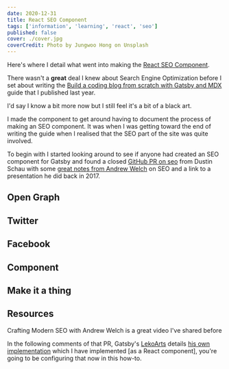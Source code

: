 ```yaml
---
date: 2020-12-31
title: React SEO Component
tags: ['information', 'learning', 'react', 'seo']
published: false
cover: ./cover.jpg
coverCredit: Photo by Jungwoo Hong on Unsplash
---
```


Here's where I detail what went into making the [React SEO Component].

There wasn't a **great** deal I knew about Search Engine Optimization
before I set about writing the [Build a coding blog from scratch with
Gatsby and MDX] guide that I published last year.

I'd say I know a bit more now but I still feel it's a bit of a black
art.

I made the component to get around having to document the process of
making an SEO component. It was when I was getting toward the end of
writing the guide when I realised that the SEO part of the site was
quite involved.

To begin with I started looking around to see if anyone had created an
SEO component for Gatsby and found a closed [GitHub PR on seo] from
Dustin Schau with some [great notes from Andrew Welch] on SEO and a
link to a presentation he did back in 2017.

## Open Graph

## Twitter

## Facebook

## Component

## Make it a thing

## Resources

Crafting Modern SEO with Andrew Welch is a great video I've shared
before

<Vimeo vimeoId="246846978" />

In the following comments of that PR, Gatsby's [LekoArts] details [his
own implementation] which I have implemented [as a React component],
you're going to be configuring that now in this how-to.

<!-- Links -->

[react seo component]:
  https://www.npmjs.com/package/react-seo-component
[build a coding blog from scratch with gatsby and mdx]:
  https://thelocalhost.blog/2019/10/31/build-an-mdx-blog
[github pr on seo]: https://github.com/gatsbyjs/gatsby/pull/10780
[issue]: https://github.com/gatsbyjs/gatsby/issues/14125
[great notes from andrew welch]:
  https://github.com/gatsbyjs/gatsby/pull/10780#issuecomment-451048608
[lekoarts]: https://github.com/LekoArts
[his own implementation]:
  https://github.com/LekoArts/gatsby-starter-prismic/blob/master/src/components/SEO/SEO.jsx
